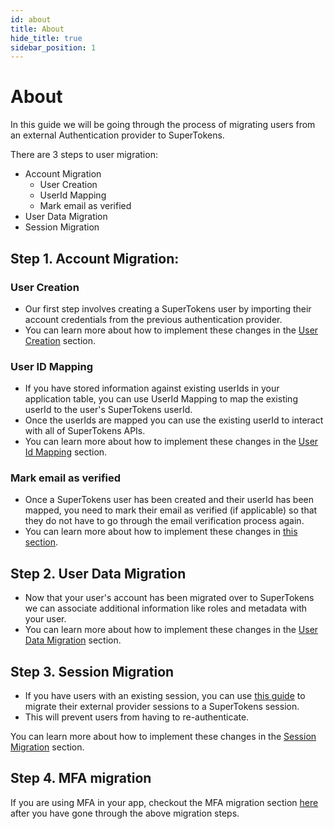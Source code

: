 ```yaml
---
id: about
title: About
hide_title: true
sidebar_position: 1
---
```


# About

In this guide we will be going through the process of migrating users from an external Authentication provider to SuperTokens.

There are 3 steps to user migration:

- Account Migration
  - User Creation
  - UserId Mapping
  - Mark email as verified
- User Data Migration
- Session Migration

## Step 1. Account Migration:

### User Creation
- Our first step involves creating a SuperTokens user by importing their account credentials from the previous authentication provider.
- You can learn more about how to implement these changes in the [User Creation](./account-creation/user-creation) section. 

### User ID Mapping
- If you have stored information against existing userIds in your application table, you can use UserId Mapping to map the existing userId to the user's SuperTokens userId.
- Once the userIds are mapped you can use the existing userId to interact with all of SuperTokens APIs.
- You can learn more about how to implement these changes in the [User Id Mapping](./account-creation/user-id-mapping) section.

### Mark email as verified
- Once a SuperTokens user has been created and their userId has been mapped, you need to mark their email as verified (if applicable) so that they do not have to go through the email verification process again.
- You can learn more about how to implement these changes in [this section](./account-creation/email-verification).

## Step 2. User Data Migration
- Now that your user's account has been migrated over to SuperTokens we can associate additional information like roles and metadata with your user.
- You can learn more about how to implement these changes in the [User Data Migration](./data-migration) section.

## Step 3. Session Migration

- If you have users with an existing session, you can use [this guide](./session-migration) to migrate their external provider sessions to a SuperTokens session.
- This will prevent users from having to re-authenticate.

You can learn more about how to implement these changes in the [Session Migration](./session-migration) section.

## Step 4. MFA migration
If you are using MFA in your app, checkout the MFA migration section [here](/docs/additional-verification/mfa/migration) after you have gone through the above migration steps.
